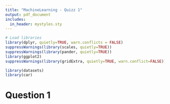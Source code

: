 ---
title: "MachineLearning - Quizz 1"
output: pdf_document
includes:
  in_header: mystyles.sty
---


```{r, results="hide", echo=FALSE}
# Load libraries
library(dplyr, quietly=TRUE, warn.conflicts = FALSE)
suppressWarnings(library(scales, quietly=TRUE))
suppressWarnings(library(pander, quietly=TRUE))
library(ggplot2)
suppressWarnings(library(gridExtra, quietly=TRUE, warn.conflict=FALSE))

library(datasets)
library(car)
```

# Question 1

